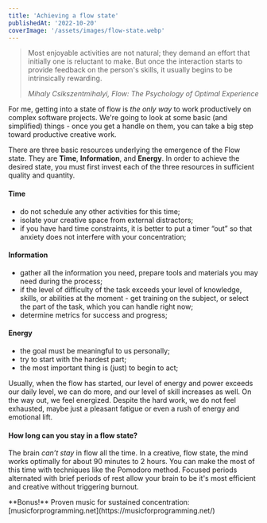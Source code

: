 ```yaml
---
title: 'Achieving a flow state'
publishedAt: '2022-10-20'
coverImage: '/assets/images/flow-state.webp'
---
```


> Most enjoyable activities are not natural; they demand an effort that initially one is reluctant to make. But once the interaction starts to provide feedback on the person's skills, it usually begins to be intrinsically rewarding.
>
> _Mihaly Csikszentmihalyi, Flow: The Psychology of Optimal Experience_

For me, getting into a state of flow is _the only way_ to work productively on complex software projects.
We're going to look at some basic (and simplified) things - once you get a handle on them, you can take a big step toward productive creative work.

There are three basic resources underlying the emergence of the Flow state. They are **Time**, **Information**, and **Energy**.
In order to achieve the desired state, you must first invest each of the three resources in sufficient quality and quantity.

#### Time

- do not schedule any other activities for this time;
- isolate your creative space from external distractors;
- if you have hard time constraints, it is better to put a timer “out” so that anxiety does not interfere with your concentration;

#### Information

- gather all the information you need, prepare tools and materials you may need during the process;
- if the level of difficulty of the task exceeds your level of knowledge, skills, or abilities at the moment - get training on the subject, or select the part of the task, which you can handle right now;
- determine metrics for success and progress;

#### Energy

- the goal must be meaningful to us personally;
- try to start with the hardest part;
- the most important thing is (just) to begin to act;

Usually, when the flow has started, our level of energy and power exceeds our daily level, we can do more, and our level of skill increases as well. On the way out, we feel energized. Despite the hard work, we do not feel exhausted, maybe just a pleasant fatigue or even a rush of energy and emotional lift.

#### How long can you stay in a flow state?

The brain _can’t stay_ in flow all the time. In a creative, flow state, the mind works optimally for about 90 minutes to 2 hours. You can make the most of this time with techniques like the Pomodoro method. Focused periods alternated with brief periods of rest allow your brain to be it's most efficient and creative without triggering burnout.

<Callout emoji="📻">
  **Bonus!** Proven music for sustained concentration:<br/>
[musicforprogramming.net](https://musicforprogramming.net/)
</Callout>
